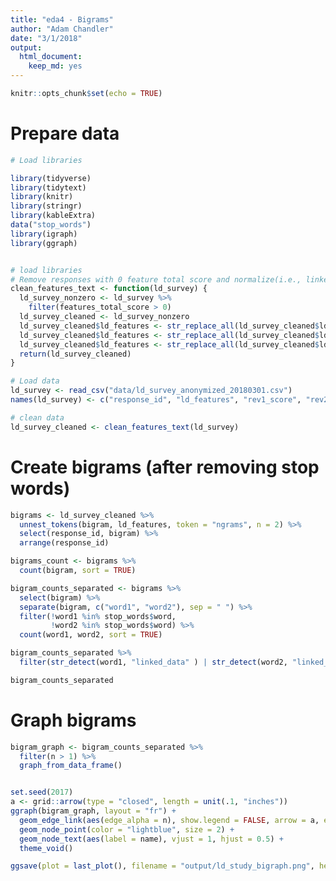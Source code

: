 ```yaml
---
title: "eda4 - Bigrams"
author: "Adam Chandler"
date: "3/1/2018"
output: 
  html_document: 
    keep_md: yes
---
```


```r
knitr::opts_chunk$set(echo = TRUE)
```

# Prepare data

```r

# Load libraries

library(tidyverse)
library(tidytext)
library(knitr)
library(stringr)
library(kableExtra)
data("stop_words")
library(igraph)
library(ggraph)


# load libraries
# Remove responses with 0 feature total score and normalize(i.e., linked data)
clean_features_text <- function(ld_survey) {
  ld_survey_nonzero <- ld_survey %>%
    filter(features_total_score > 0)
  ld_survey_cleaned <- ld_survey_nonzero
  ld_survey_cleaned$ld_features <- str_replace_all(ld_survey_cleaned$ld_features, "linked data", "linked_data")
  ld_survey_cleaned$ld_features <- str_replace_all(ld_survey_cleaned$ld_features, "linked open data", "linked_data")
  ld_survey_cleaned$ld_features <- str_replace_all(ld_survey_cleaned$ld_features, "lod", "linked_data")
  return(ld_survey_cleaned)
}

# Load data
ld_survey <- read_csv("data/ld_survey_anonymized_20180301.csv")
names(ld_survey) <- c("response_id", "ld_features", "rev1_score", "rev2_score", "rev3_score", "rev4_score", "features_total_score")

# clean data
ld_survey_cleaned <- clean_features_text(ld_survey)


```


# Create bigrams (after removing stop words)

```r

bigrams <- ld_survey_cleaned %>%
  unnest_tokens(bigram, ld_features, token = "ngrams", n = 2) %>% 
  select(response_id, bigram) %>% 
  arrange(response_id)

bigrams_count <- bigrams %>%
  count(bigram, sort = TRUE)

bigram_counts_separated <- bigrams %>%
  select(bigram) %>%
  separate(bigram, c("word1", "word2"), sep = " ") %>%
  filter(!word1 %in% stop_words$word, 
         !word2 %in% stop_words$word) %>%
  count(word1, word2, sort = TRUE)

bigram_counts_separated %>% 
  filter(str_detect(word1, "linked_data" ) | str_detect(word2, "linked_data"))

bigram_counts_separated


```

# Graph bigrams

```r

bigram_graph <- bigram_counts_separated %>%
  filter(n > 1) %>%
  graph_from_data_frame()


set.seed(2017)
a <- grid::arrow(type = "closed", length = unit(.1, "inches"))
ggraph(bigram_graph, layout = "fr") +
  geom_edge_link(aes(edge_alpha = n), show.legend = FALSE, arrow = a, end_cap = circle(.07, 'inches')) +
  geom_node_point(color = "lightblue", size = 2) +
  geom_node_text(aes(label = name), vjust = 1, hjust = 0.5) +
  theme_void()

ggsave(plot = last_plot(), filename = "output/ld_study_bigraph.png", height = 7, width = 10, units = "in", dpi = 300)
  
```


